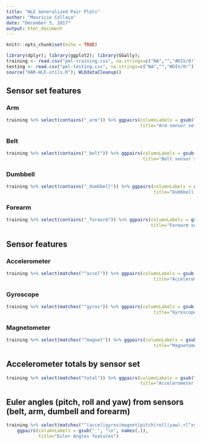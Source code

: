 ```yaml
---
title: "WLE Generalized Pair Plots"
author: "Maurício Collaça"
date: "December 5, 2017"
output: html_document
---
```


```r
knitr::opts_chunk$set(echo = TRUE)
```

```r
library(dplyr); library(ggplot2); library(GGally);
training <- read.csv("pml-training.csv", na.strings=c("NA","","#DIV/0!"))
testing <- read.csv("pml-testing.csv", na.strings=c("NA","","#DIV/0!"))
source("HAR-WLE-utils.R"); WLEdataCleanup()
```
## Sensor set features

### Arm
```r
training %>% select(contains("_arm")) %>% ggpairs(columnLabels = gsub("_", "\n", names(.)),
                                                  title="Arm sensor set features")
```

### Belt
```r
training %>% select(contains("_belt")) %>% ggpairs(columnLabels = gsub("_", "\n", names(.)),
                                                   title="Belt sensor set features")
```

### Dumbbell
```r
training %>% select(contains("_dumbbell")) %>% ggpairs(columnLabels = gsub("_", "\n", names(.)),
                                                       title="Dumbbell sensor set features")
```

### Forearm
```r
training %>% select(contains("_forearm")) %>% ggpairs(columnLabels = gsub("_", "\n", names(.)),
                                                      title="Forearm sensor set features")
```

## Sensor features

### Accelerometer
```r
training %>% select(matches("^accel")) %>% ggpairs(columnLabels = gsub("_", "\n", names(.)),
                                                       title="Accelerometer features")
```

### Gyroscope
```r
training %>% select(matches("^gyros")) %>% ggpairs(columnLabels = gsub("_", "\n", names(.)),
                                                       title="Gyroscope features")
```

### Magnetometer
```r
training %>% select(matches("^magnet")) %>% ggpairs(columnLabels = gsub("_", "\n", names(.)),
                                                       title="Magnetometer features")
```

## Accelerometer totals by sensor set
```r
training %>% select(matches("total")) %>% ggpairs(columnLabels = gsub("_", "\n", names(.)),
                                                  title="Accelerometer total features")
```

## Euler angles (pitch, roll and yaw) from sensors (belt, arm, dumbell and forearm)
```r
training %>% select(matches("^(accel|gyros|magnet|pitch|roll|yaw).+[^xyz]$")) %>%
    ggpairs(columnLabels = gsub("_", "\n", names(.)),
            title="Euler Angles features")
```
